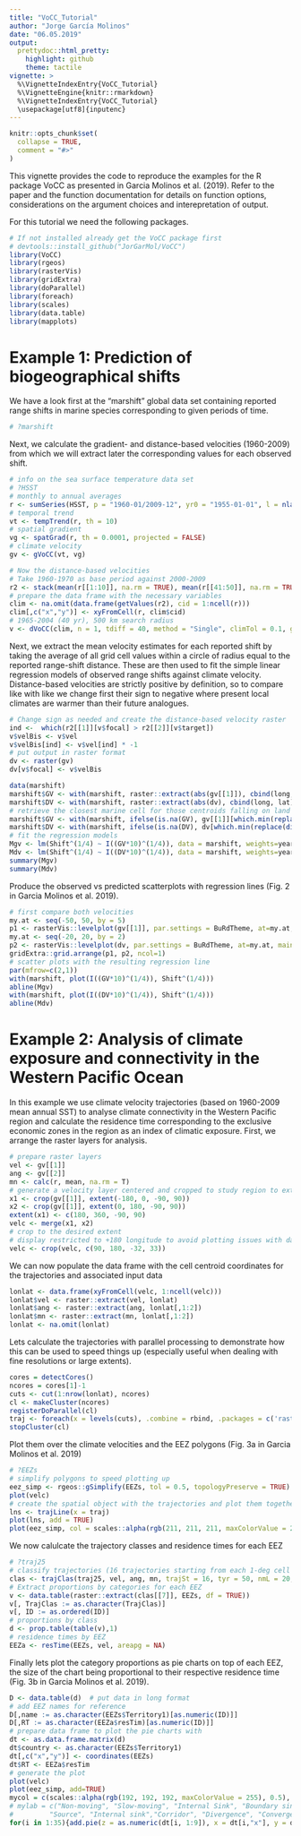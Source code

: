 ```yaml
---
title: "VoCC_Tutorial"
author: "Jorge García Molinos"
date: "06.05.2019"
output:
  prettydoc::html_pretty:
    highlight: github
    theme: tactile
vignette: >
  %\VignetteIndexEntry{VoCC_Tutorial}
  %\VignetteEngine{knitr::rmarkdown}
  %\VignetteIndexEntry{VoCC_Tutorial}
  \usepackage[utf8]{inputenc}
---
```


```r
knitr::opts_chunk$set(
  collapse = TRUE,
  comment = "#>"
)
```


This vignette provides the code to reproduce the examples for the R package VoCC as presented in Garcia Molinos et al. (2019). Refer to the paper and the function documentation for details on function options, considerations on the argument choices and interepretation of output.

For this tutorial we need the following packages.

```r
# If not installed already get the VoCC package first
# devtools::install_github("JorGarMol/VoCC")
library(VoCC)
library(rgeos)
library(rasterVis)
library(gridExtra)
library(doParallel)
library(foreach)
library(scales)
library(data.table)
library(mapplots)
```


# Example 1: Prediction of biogeographical shifts

We have a look first at the “marshift” global data set containing reported range shifts in marine species corresponding to given periods of time.

```r
# ?marshift
```

Next, we calculate the gradient- and distance-based velocities (1960-2009) from which we will extract later the corresponding values for each observed shift.

```r
# info on the sea surface temperature data set
# ?HSST
# monthly to annual averages
r <- sumSeries(HSST, p = "1960-01/2009-12", yr0 = "1955-01-01", l = nlayers(HSST), fun = function(x) colMeans(x, na.rm = TRUE), freqin = "months", freqout = "years")
# temporal trend
vt <- tempTrend(r, th = 10)
# spatial gradient
vg <- spatGrad(r, th = 0.0001, projected = FALSE)
# climate velocity
gv <- gVoCC(vt, vg)

# Now the distance-based velocities
# Take 1960-1970 as base period against 2000-2009
r2 <- stack(mean(r[[1:10]], na.rm = TRUE), mean(r[[41:50]], na.rm = TRUE))
# prepare the data frame with the necessary variables
clim <- na.omit(data.frame(getValues(r2), cid = 1:ncell(r)))
clim[,c("x","y")] <- xyFromCell(r, clim$cid)
# 1965-2004 (40 yr), 500 km search radius
v <- dVoCC(clim, n = 1, tdiff = 40, method = "Single", climTol = 0.1, geoTol = 500, distfun = "GreatCircle", trans = NA, lonlat = TRUE)
```

Next, we extract the mean velocity estimates for each reported shift by taking the average of all grid cell values within a circle of radius equal to the reported range-shift distance. These are then used to fit the simple linear regression models of observed range shifts against climate velocity. Distance-based velocities are strictly positive by definition, so to compare like with like we change first their sign to negative where present local climates are warmer than their future analogues.

```r
# Change sign as needed and create the distance-based velocity raster
ind <-  which(r2[[1]][v$focal] > r2[[2]][v$target])
v$velBis <- v$vel
v$velBis[ind] <- v$vel[ind] * -1
# put output in raster format
dv <- raster(gv)
dv[v$focal] <- v$velBis

data(marshift)
marshift$GV <- with(marshift, raster::extract(abs(gv[[1]]), cbind(long, lat), buffer = (Shift* (timespan/10)*1000), fun = mean, na.rm = TRUE, small = TRUE))
marshift$DV <- with(marshift, raster::extract(abs(dv), cbind(long, lat), buffer = (Shift* (timespan/10)*1000), fun = mean, na.rm = TRUE, small = TRUE))
# retrieve the closest marine cell for those centroids falling on land
marshift$GV <- with(marshift, ifelse(is.na(GV), gv[[1]][which.min(replace(distanceFromPoints(gv[[1]], cbind(long,lat)), is.na(gv[[1]]), NA))], GV))
marshift$DV <- with(marshift, ifelse(is.na(DV), dv[which.min(replace(distanceFromPoints(dv, cbind(long, lat)), is.na(dv), NA))],DV))
# fit the regression models
Mgv <- lm(Shift^(1/4) ~ I((GV*10)^(1/4)), data = marshift, weights=years_data)
Mdv <- lm(Shift^(1/4) ~ I((DV*10)^(1/4)), data = marshift, weights=years_data)
summary(Mgv) 
summary(Mdv)
```

Produce the observed vs predicted scatterplots with regression lines (Fig. 2 in Garcia Molinos et al. 2019).

```r
# first compare both velocities
my.at <- seq(-50, 50, by = 5)
p1 <- rasterVis::levelplot(gv[[1]], par.settings = BuRdTheme, at=my.at, main = 'Gradient-based vocc', margin = FALSE)
my.at <- seq(-20, 20, by = 2)
p2 <- rasterVis::levelplot(dv, par.settings = BuRdTheme, at=my.at, main = 'Distance-based vocc', margin = FALSE)
gridExtra::grid.arrange(p1, p2, ncol=1)
# scatter plots with the resulting regression line
par(mfrow=c(2,1))
with(marshift, plot(I((GV*10)^(1/4)), Shift^(1/4)))
abline(Mgv)
with(marshift, plot(I((DV*10)^(1/4)), Shift^(1/4)))
abline(Mdv)
```

# Example 2: Analysis of climate exposure and connectivity in the Western Pacific Ocean

In this example we use climate velocity trajectories (based on 1960-2009 mean annual SST) to analyse climate connectivity in the Western Pacific region and calculate the residence time corresponding to the exclusive economic zones in the region as an index of climatic exposure. First, we arrange the raster layers for analysis.

```r
# prepare raster layers
vel <- gv[[1]]
ang <- gv[[2]]
mn <- calc(r, mean, na.rm = T)
# generate a velocity layer centered and cropped to study region to extract the initial coordinates for the trajectories from
x1 <- crop(gv[[1]], extent(-180, 0, -90, 90))
x2 <- crop(gv[[1]], extent(0, 180, -90, 90))   
extent(x1) <- c(180, 360, -90, 90)
velc <- merge(x1, x2)
# crop to the desired extent 
# display restricted to +180 longitude to avoid plotting issues with date line crossing
velc <- crop(velc, c(90, 180, -32, 33))
```

We can now populate the data frame with the cell centroid coordinates for the trajectories and associated input data 

```r
lonlat <- data.frame(xyFromCell(velc, 1:ncell(velc)))
lonlat$vel <- raster::extract(vel, lonlat)
lonlat$ang <- raster::extract(ang, lonlat[,1:2])
lonlat$mn <- raster::extract(mn, lonlat[,1:2])
lonlat <- na.omit(lonlat)
```

Lets calculate the trajectories with parallel processing to demonstrate how this can be used to speed things up (especially useful when dealing with fine resolutions or large extents).

```r
cores = detectCores()
ncores = cores[1]-1 
cuts <- cut(1:nrow(lonlat), ncores)
cl <- makeCluster(ncores)
registerDoParallel(cl)
traj <- foreach(x = levels(cuts), .combine = rbind, .packages = c('raster','sp','rgeos','geosphere','rgdal','VoCC'), .multicombine = TRUE) %dopar% {voccTraj(lonlat[cuts == x,], vel, ang, mn, tyr = 50, trajID = as.numeric(rownames(lonlat[cuts == x,])), correct = FALSE)}
stopCluster(cl)
```

Plot them over the climate velocities and the EEZ polygons (Fig. 3a in Garcia Molinos et al. 2019)

```r
# ?EEZs
# simplify polygons to speed plotting up
eez_simp <- rgeos::gSimplify(EEZs, tol = 0.5, topologyPreserve = TRUE)
plot(velc)
# create the spatial object with the trajectories and plot them together with the EEZ polygons
lns <- trajLine(x = traj)
plot(lns, add = TRUE)
plot(eez_simp, col = scales::alpha(rgb(211, 211, 211, maxColorValue = 255), 0.5), add=TRUE)
```

We now calulcate the trajectory classes and residence times for each EEZ

```r
# ?traj25
# classify trajectories (16 trajectories starting from each 1-deg cell cell)
clas <- trajClas(traj25, vel, ang, mn, trajSt = 16, tyr = 50, nmL = 20, smL = 100, Nend = 45, Nst = 15, NFT = 70)
# Extract proportions by categories for each EEZ
v <- data.table(raster::extract(clas[[7]], EEZs, df = TRUE))
v[, TrajClas := as.character(TrajClas)]
v[, ID := as.ordered(ID)]
# proportions by class
d <- prop.table(table(v),1)
# residence times by EEZ
EEZa <- resTime(EEZs, vel, areapg = NA)
```

Finally lets plot the category proportions as pie charts on top of each EEZ, the size of the chart being proportional to their respective residence time (Fig. 3b in Garcia Molinos et al. 2019).

```r
D <- data.table(d)  # put data in long format
# add EEZ names for reference
D[,name := as.character(EEZs$Territory1)[as.numeric(ID)]]
D[,RT := as.character(EEZa$resTim)[as.numeric(ID)]]
# prepare data frame to plot the pie charts with
dt <- as.data.frame.matrix(d) 
dt$country <- as.character(EEZs$Territory1)
dt[,c("x","y")] <- coordinates(EEZs)
dt$RT <- EEZa$resTim 
# generate the plot
plot(velc)
plot(eez_simp, add=TRUE)
mycol = c(scales::alpha(rgb(192, 192, 192, maxColorValue = 255), 0.5), scales::alpha(rgb(204, 255, 204, maxColorValue = 255), 0.5), scales::alpha(rgb(255, 153, 51, maxColorValue = 255), 0.5), scales::alpha(rgb(255, 51, 51, maxColorValue = 255), 0.5), scales::alpha(rgb(51, 51, 255, maxColorValue = 255), 0.5), scales::alpha(rgb(204, 102, 0, maxColorValue = 255), 0.5), scales::alpha(rgb(204, 0, 204, maxColorValue = 255), 0.5), scales::alpha(rgb(255, 255, 51,  maxColorValue = 255), 0.5), scales::alpha(rgb(153, 204, 255, maxColorValue = 255), 0.5))
# mylab = c("Non-moving", "Slow-moving", "Internal Sink", "Boundary sink", 
#         "Source", "Internal sink","Corridor", "Divergence", "Convergence")
for(i in 1:35){add.pie(z = as.numeric(dt[i, 1:9]), x = dt[i,"x"], y = dt[i,"y"], radius = log(dt[i, "RT"]), col = mycol, labels = "")}
```

